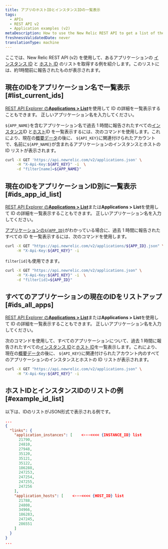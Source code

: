 ```yaml
---
title: アプリのホストIDとインスタンスIDの一覧表示
tags:
  - APIs
  - REST API v2
  - Application examples (v2)
metaDescription: How to use the New Relic REST API to get a list of the instance and host IDs for an application.
freshnessValidatedDate: never
translationType: machine
---
```


ここでは、New Relic REST API (v2) を使用して、あるアプリケーションの [インスタンス ID](/docs/apis/rest-api-v2/requirements/listing-host-instance-application-server-ids#locating_instance_id) と [ホスト ID](/docs/apis/rest-api-v2/requirements/listing-host-instance-application-server-ids#locating_host_id) のリストを取得する例を紹介します。このリストには、約1時間前に報告されたものが表示されます。

## 現在のIDをアプリケーション名で一覧表示 [#list_current_ids]

[REST API Explorer の<DNT>**Applications > List**</DNT>](/docs/apis/using-the-api-explorer)を使用して ID の詳細を一覧表示することもできます。 正しいアプリケーション名を入力してください。

`${APP_NAME}`を含むアプリケーション名で過去 1 時間に報告されたすべての[インスタンス](/docs/apis/rest-api-v2/requirements/listing-host-instance-application-server-ids#locating_instance_id)ID と[ホスト](/docs/apis/rest-api-v2/requirements/listing-host-instance-application-server-ids#locating_host_id)ID を一覧表示するには、次のコマンドを使用します。これにより、現在の[概要データ](/docs/apis/rest-api-v2/application-examples-v2/summary-data-examples-v2#app)の後に、 `${API_KEY}`に関連付けられたアカウントで、名前に`${APP_NAME}`が含まれるアプリケーションのインスタンスとホストの ID リストが表示されます。

```bash
curl -X GET 'https://api.newrelic.com/v2/applications.json' \
     -H "X-Api-Key:${API_KEY}" -i  \
     -d "filter[name]=${APP_NAME}"
```

## 現在のIDをアプリケーションID別に一覧表示 [#ids_app_id_list]

[REST API Explorer の<DNT>**Applications > List**</DNT>](/docs/apis/using-the-api-explorer)または<DNT>**Applications > List**</DNT>を使用して ID の詳細を一覧表示することもできます。 正しいアプリケーション名を入力してください。

[アプリケーションの`${APP_ID}`](/docs/apis/rest-api-v2/application-examples-v2/listing-your-app-id-metric-data-v2)がわかっている場合に、過去 1 時間に報告されたすべての ID を一覧表示するには、次のコマンドを使用します。

```bash
curl -X GET "https://api.newrelic.com/v2/applications/${APP_ID}.json" \
     -H "X-Api-Key:${API_KEY}" -i
```

`filter[id]`も使用できます。

```bash
curl -X GET "https://api.newrelic.com/v2/applications.json" \
     -H "X-Api-Key:${API_KEY}" -i  \
     -d "filter[id]=${APP_ID}"
```

## すべてのアプリケーションの現在のIDをリストアップ [#ids_all_apps]

[REST API Explorer の<DNT>**Applications > List**</DNT>](/docs/apis/using-the-api-explorer)または<DNT>**Applications > List**</DNT>を使用して ID の詳細を一覧表示することもできます。 正しいアプリケーション名を入力してください。

次のコマンドを使用して、すべてのアプリケーションについて、過去 1 時間に報告されたすべての[インスタンス ID](/docs/apis/rest-api-v2/requirements/listing-host-instance-application-server-ids#locating_instance_id)と[ホスト ID](/docs/apis/rest-api-v2/requirements/listing-host-instance-application-server-ids#locating_host_id)を一覧表示します。これにより、現在の[概要データ](/docs/apis/rest-api-v2/application-examples-v2/summary-data-examples-v2#app)の後に、 `${API_KEY}`に関連付けられたアカウント内のすべてのアプリケーションのインスタンスとホストの ID リストが表示されます。

```bash
curl -X GET "https://api.newrelic.com/v2/applications.json" \
     -H "X-Api-Key:${API_KEY}" -i
```

## ホストIDとインスタンスIDのリストの例 [#example_id_list]

以下は、IDのリストがJSON形式で表示される例です。

```json
...
{  
  "links": {
    "application_instances": [    <---<<<< {INSTANCE_ID} list
      21790,
      24810,
      27948,
      35120,
      35121,
      35122,
      186288,
      247253,
      247254,
      247255,
      247256
    ],
    "application_hosts": [    <---<<<< {HOST_ID} list
      21788,
      24808,
      34966,
      186283,
      247245,
      286551
    ]
  }
}
...
```